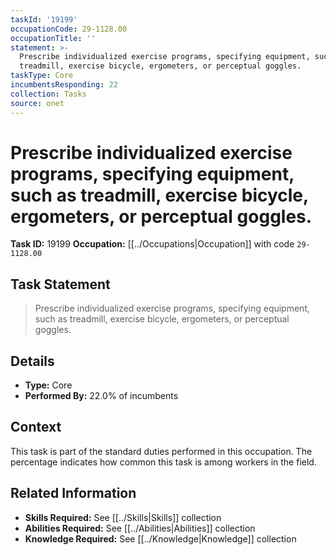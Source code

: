 ```yaml
---
taskId: '19199'
occupationCode: 29-1128.00
occupationTitle: ''
statement: >-
  Prescribe individualized exercise programs, specifying equipment, such as
  treadmill, exercise bicycle, ergometers, or perceptual goggles.
taskType: Core
incumbentsResponding: 22
collection: Tasks
source: onet
---
```

# Prescribe individualized exercise programs, specifying equipment, such as treadmill, exercise bicycle, ergometers, or perceptual goggles.

**Task ID:** 19199
**Occupation:** [[../Occupations|Occupation]] with code `29-1128.00`

## Task Statement

> Prescribe individualized exercise programs, specifying equipment, such as treadmill, exercise bicycle, ergometers, or perceptual goggles.

## Details

- **Type:** Core
- **Performed By:** 22.0% of incumbents

## Context

This task is part of the standard duties performed in this occupation. The percentage indicates how common this task is among workers in the field.

## Related Information

- **Skills Required:** See [[../Skills|Skills]] collection
- **Abilities Required:** See [[../Abilities|Abilities]] collection
- **Knowledge Required:** See [[../Knowledge|Knowledge]] collection
